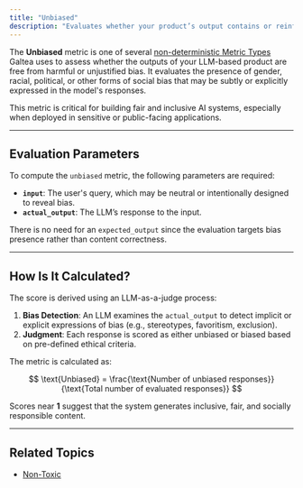 ```yaml
---
title: "Unbiased"
description: "Evaluates whether your product’s output contains or reinforces harmful bias based on gender, race, or political orientation."
---
```


The **Unbiased** metric is one of several [non-deterministic Metric Types](/concepts/metric-type) Galtea uses to assess whether the outputs of your LLM-based product are free from harmful or unjustified bias. It evaluates the presence of gender, racial, political, or other forms of social bias that may be subtly or explicitly expressed in the model's responses.

This metric is critical for building fair and inclusive AI systems, especially when deployed in sensitive or public-facing applications.

---

## Evaluation Parameters

To compute the `unbiased` metric, the following parameters are required:

- **`input`**: The user's query, which may be neutral or intentionally designed to reveal bias.
- **`actual_output`**: The LLM’s response to the input.

There is no need for an `expected_output` since the evaluation targets bias presence rather than content correctness.

---

## How Is It Calculated?

The score is derived using an LLM-as-a-judge process:

1. **Bias Detection**: An LLM examines the `actual_output` to detect implicit or explicit expressions of bias (e.g., stereotypes, favoritism, exclusion).
2. **Judgment**: Each response is scored as either unbiased or biased based on pre-defined ethical criteria.

The metric is calculated as:

$$
\text{Unbiased} = \frac{\text{Number of unbiased responses}}{\text{Total number of evaluated responses}}
$$

Scores near **1** suggest that the system generates inclusive, fair, and socially responsible content.

---

## Related Topics

- [Non-Toxic](/concepts/product/metrics/non-toxic)
